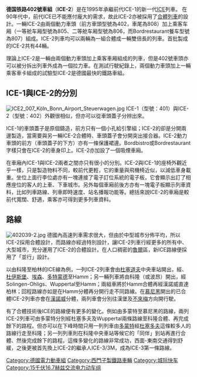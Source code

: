 {{專家}}

{{noteTA
|G1=Transport
|G2=Unit
|G3=DE
|G4=Railway
}}

{{鐵路車輛
|車輛名稱 = ICE-2列車
|公司色 = red
|圖像 = ICE2 Köln-Bonn Airport.JPG
|圖像說明 = ICE 2在[[科隆/波恩機場|科隆/波恩機場]]站
|輛數 = 46
|列車編組 =
|起動加速度 = 
|營運最高速度 = 
|設計最高速度 = 280
|減速度（正常） = 
|減速度（緊急） =
|載客量 = 391
|編組長度 = 200,000
|全長 = 20,560
|全闊 = 
|全高 = 
|編組總重量 = 
|車輛重量 = 牽引車：77.5
|軌距 = 1,435
|電化方式 = 15kV交流電（16.7Hz）
|輸出 = 4,800kW
|電動機輸出 = 
|編組輸出 = 
|齒輪比 = 
|驅動裝置 =
|控制裝置 = 
|制動方式 = KE R+E 
|保安裝置 = 
|訊號系統 =
|製造商 = [[西门子交通|西门子交通]]<br />[[Adtranz|Adtranz]]
|製造年份 = 1994-1998年
|投入服務日期 =
|備註 =
}}

'''德国铁路402號車組'''（'''ICE-2'''）是在1995年承繼前代ICE-1的新一代[[ICE列車|ICE]]列車。
在90年代中，前代ICE已不能應付龐大的需求，故此ICE-2亦被採用了[[合體列車|合體列車]]的設計。一輛ICE-2由兩個動力車頭（前方車頭型號為402，車尾為808）加上乘客车厢（一等舱车厢型號為805、二等舱车厢型號為806，而Bordrestaurant餐车型號為807）組成。ICE-2列車均可以兩輛為一組合體成一輛雙倍長的列車。首批製成的ICE-2共有44輛。

理論上ICE-2是一輛由兩個動力車頭加上乘客車厢組成的列車，但是402號車頭亦可以被分拆出列車外成為一個拉力車。在測試行駛紀錄上，兩個動力車頭加上一輛乘客車卡組成的試驗型ICE-2是德國最快的鐵路車組。

== ICE-1與ICE-2的分別 ==
[[File:ICE2_007_Köln_Bonn_Airport_Steuerwagen.jpg|thumb]]
ICE-1（型號：401）與ICE-2（型號：402）外觀很相似，但亦可以從車頭蓋子分辨出來。

ICE-1的車頭蓋子是原個鑄造，前方只有一個小孔給引擎組；ICE-2的卻是分開兩邊製造，當需要與另一輛ICE-2合體時、車頭蓋子會分開突出接合器。ICE-2動力車頭的前方（車頭蓋子的下方）亦有一條保護裙邊。Bordbistro或Bordrestaurant字樣只會在ICE-2的車身印上。ICE-2亦加設了一個吸煙車廂。

在車廂內ICE-1與ICE-2兩者之間亦只有很小的分別。ICE-2與ICE-1的座椅外觀近乎一樣，只是製造物料不同，較前代更輕，它的重量與飛機椅近似，以減低車身載重。坐位上面行李位處亦有一塊連接了電子訂位系統的電子板，它會顯示出訂了相應座位的客人的上車、下車城市。另外每個車廂前後方亦有一塊電子板顯示列車資料，比如列車路線、列車即時速度、站名播報功能等。總括來說ICE-2的車廂是較前代寬闊、舒適，乘客亦可得到更多列車資料。

== 路線 ==
[[File:402039-2.jpg|thumb]]
德國內高速列車需求很大，但由於中型城市分佈平均，所以ICE-2採用合體設計，而路線亦經過特別設計，讓ICE-2列車行經更多的所有中、大型城市，充分運用了ICE-2的合體設計。在人口稠密的[[魯爾|魯爾]]區，新ICE路線便採用了「並行」設計{{fact|time=2021-07-10}}。

以由科隆至柏林的ICE線為例，一列ICE-2列車會由[[杜塞道夫|杜塞道夫]]中央車站開出，經、[[杜伊斯堡|杜伊斯堡]]、[[埃森|埃森]]、[[多特蒙德|多特蒙德]]至Hamm；另一輛列車將由科隆（或波昂）開出，經Solingen-Ohligs、Wuppertal至Hamm；兩組車將於Hamm合體再經漢諾威直達柏林；回程路線亦如是在Hamm分體再分開行走不同路線。在[[慕尼黑|慕尼黑]]開出的已合體ICE-2列車亦會在[[漢諾威|漢諾威]]分體，兩列車會分別往漢堡及[[不來梅|不來梅]]方向開行駛。

有了合體技術後ICE的路線便有更多的變化。例如由多蒙特至慕尼黑的路線，兩列ICE-2列車可由多蒙特分別經杜塞多夫及Wuppertal兩條路線至科隆合體、再完成餘下的路程。但亦可以在下峰時間只用一列列車由[[多蒙特|多蒙特]]經[[杜塞道夫|杜塞多夫]]這條較多人的路線行走至科隆；另一列列車則在科隆中央車站等候它的「同伴」到站再進行合體、然後完成餘下的路程。這條多變化的路線非常成功，西面-東南交通得到舒緩，之後更被首先換上ICE-2的繼承人ICE-3/3M，成為ICE-3第一條路線。
{{城際特快列車}}
{{德国铁路机车车辆}}

[[Category:德國電力動車組|Category:德國電力動車組]]
[[Category:西門子製鐵路車輛|Category:西門子製鐵路車輛]]
[[Category:城际快车|Category:城际快车]]
[[Category:15千伏16.7赫兹交流电力动车组|Category:15千伏16.7赫兹交流电力动车组]]